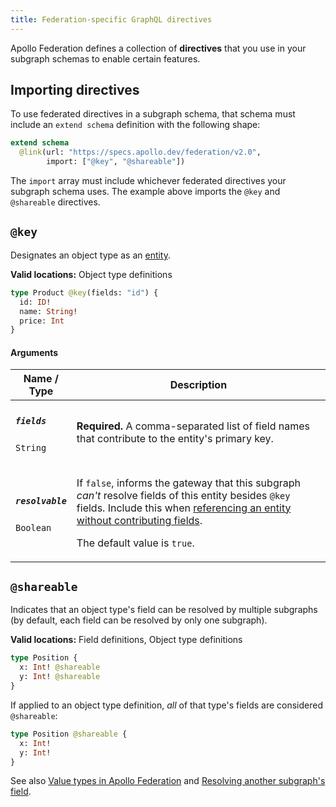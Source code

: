 ```yaml
---
title: Federation-specific GraphQL directives
---
```


Apollo Federation defines a collection of **directives** that you use in your subgraph schemas to enable certain features.

## Importing directives

To use federated directives in a subgraph schema, that schema must include an `extend schema` definition with the following shape:

```graphql
extend schema
  @link(url: "https://specs.apollo.dev/federation/v2.0",
        import: ["@key", "@shareable"])
```

The `import` array must include whichever federated directives your subgraph schema uses. The example above imports the `@key` and `@shareable` directives.

## `@key`

Designates an object type as an [entity](../entities/).

**Valid locations:** Object type definitions

```graphql {1}
type Product @key(fields: "id") {
  id: ID!
  name: String!
  price: Int
}
```

#### Arguments

<table class="field-table">
  <thead>
    <tr>
      <th>Name /<br/>Type</th>
      <th>Description</th>
    </tr>
  </thead>

<tbody>
  
<tr class="required">
<td>

##### `fields`

`String`
</td>
<td>

**Required.** A comma-separated list of field names that contribute to the entity's primary key.

</td>
</tr>

<tr class="required">
<td>

##### `resolvable`

`Boolean`
</td>
<td>

If `false`, informs the gateway that this subgraph _can't_ resolve fields of this entity besides `@key` fields. Include this when [referencing an entity without contributing fields](../entities/#referencing-an-entity-without-contributing-fields).

The default value is `true`.

</td>
</tr>

</tbody>
</table>

## `@shareable`

Indicates that an object type's field can be resolved by multiple subgraphs (by default, each field can be resolved by only one subgraph).

**Valid locations:** Field definitions, Object type definitions

```graphql {2-3}
type Position {
  x: Int! @shareable
  y: Int! @shareable
}
```

If applied to an object type definition, _all_ of that type's fields are considered `@shareable`:

```graphql {1}
type Position @shareable {
  x: Int!
  y: Int!
}
```

See also [Value types in Apollo Federation](./sharing-types/) and [Resolving another subgraph's field](../entities-advanced/#resolving-another-subgraphs-field).
